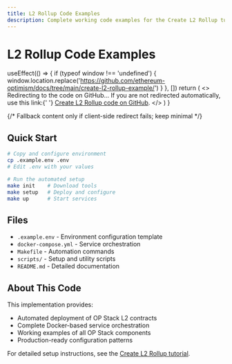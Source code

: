 ```yaml
---
title: L2 Rollup Code Examples
description: Complete working code examples for the Create L2 Rollup tutorial
---
```



# L2 Rollup Code Examples

  useEffect(() => {
    if (typeof window !== 'undefined') {
      window.location.replace('https://github.com/ethereum-optimism/docs/tree/main/create-l2-rollup-example/')
    }
  }, [])
  return (
    <>
      <Info>
        Redirecting to the code on GitHub… If you are not redirected automatically, use this link:{' '}
        <a href="https://github.com/ethereum-optimism/docs/tree/main/create-l2-rollup-example/" target="_blank" rel="noreferrer">Create L2 Rollup code on GitHub</a>.
      </Info>
    </>
  )
}

{/* Fallback content only if client-side redirect fails; keep minimal */}

## Quick Start

```bash
# Copy and configure environment
cp .example.env .env
# Edit .env with your values

# Run the automated setup
make init    # Download tools
make setup   # Deploy and configure
make up      # Start services
```

## Files

*   `.example.env` - Environment configuration template
*   `docker-compose.yml` - Service orchestration
*   `Makefile` - Automation commands
*   `scripts/` - Setup and utility scripts
*   `README.md` - Detailed documentation

## About This Code

This implementation provides:

*   Automated deployment of OP Stack L2 contracts
*   Complete Docker-based service orchestration
*   Working examples of all OP Stack components
*   Production-ready configuration patterns

For detailed setup instructions, see the [Create L2 Rollup tutorial](/operators/chain-operators/tutorials/create-l2-rollup).
